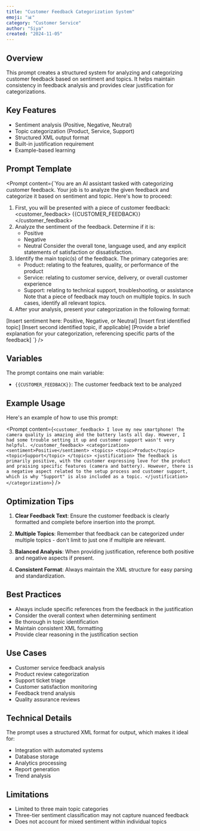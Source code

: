 ```yaml
---
title: "Customer Feedback Categorization System"
emoji: "📊"
category: "Customer Service"
author: "Siya"
created: "2024-11-05"
---
```


## Overview

This prompt creates a structured system for analyzing and categorizing customer feedback based on sentiment and topics. It helps maintain consistency in feedback analysis and provides clear justification for categorizations.

## Key Features

- Sentiment analysis (Positive, Negative, Neutral)
- Topic categorization (Product, Service, Support)
- Structured XML output format
- Built-in justification requirement
- Example-based learning

## Prompt Template

<Prompt content={`You are an AI assistant tasked with categorizing customer feedback. Your job is to analyze the given feedback and categorize it based on sentiment and topic. Here's how to proceed:
1. First, you will be presented with a piece of customer feedback:
<customer_feedback>
{{CUSTOMER_FEEDBACK}}
</customer_feedback>
2. Analyze the sentiment of the feedback. Determine if it is:
   - Positive
   - Negative
   - Neutral
   Consider the overall tone, language used, and any explicit statements of satisfaction or dissatisfaction.
3. Identify the main topic(s) of the feedback. The primary categories are:
   - Product: relating to the features, quality, or performance of the product
   - Service: relating to customer service, delivery, or overall customer experience
   - Support: relating to technical support, troubleshooting, or assistance
   Note that a piece of feedback may touch on multiple topics. In such cases, identify all relevant topics.
4. After your analysis, present your categorization in the following format:
<categorization>
<sentiment>[Insert sentiment here: Positive, Negative, or Neutral]</sentiment>
<topics>
<topic>[Insert first identified topic]</topic>
<topic>[Insert second identified topic, if applicable]</topic>
</topics>
<justification>
[Provide a brief explanation for your categorization, referencing specific parts of the feedback]
</justification>
</categorization>`} />

## Variables

The prompt contains one main variable:

- `{{CUSTOMER_FEEDBACK}}`: The customer feedback text to be analyzed

## Example Usage

Here's an example of how to use this prompt:

<Prompt content={`<customer_feedback>
I love my new smartphone! The camera quality is amazing and the battery lasts all day. However, I had some trouble setting it up and customer support wasn't very helpful.
</customer_feedback>
<categorization>
<sentiment>Positive</sentiment>
<topics>
<topic>Product</topic>
<topic>Support</topic>
</topics>
<justification>
The feedback is primarily positive, with the customer expressing love for the product and praising specific features (camera and battery). However, there is a negative aspect related to the setup process and customer support, which is why "Support" is also included as a topic.
</justification>
</categorization>`} />

## Optimization Tips

1. **Clear Feedback Text**: Ensure the customer feedback is clearly formatted and complete before insertion into the prompt.

2. **Multiple Topics**: Remember that feedback can be categorized under multiple topics - don't limit to just one if multiple are relevant.

3. **Balanced Analysis**: When providing justification, reference both positive and negative aspects if present.

4. **Consistent Format**: Always maintain the XML structure for easy parsing and standardization.

## Best Practices

- Always include specific references from the feedback in the justification
- Consider the overall context when determining sentiment
- Be thorough in topic identification
- Maintain consistent XML formatting
- Provide clear reasoning in the justification section

## Use Cases

- Customer service feedback analysis
- Product review categorization
- Support ticket triage
- Customer satisfaction monitoring
- Feedback trend analysis
- Quality assurance reviews

## Technical Details

The prompt uses a structured XML format for output, which makes it ideal for:

- Integration with automated systems
- Database storage
- Analytics processing
- Report generation
- Trend analysis

## Limitations

- Limited to three main topic categories
- Three-tier sentiment classification may not capture nuanced feedback
- Does not account for mixed sentiment within individual topics